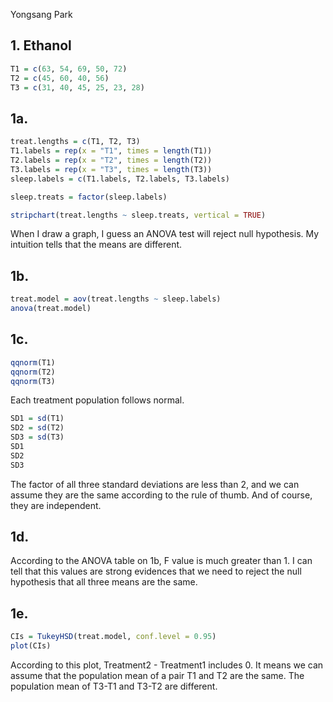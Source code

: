 Yongsang Park

## 1. Ethanol
```r
T1 = c(63, 54, 69, 50, 72)
T2 = c(45, 60, 40, 56)
T3 = c(31, 40, 45, 25, 23, 28)
```

## 1a.
```r
treat.lengths = c(T1, T2, T3)
T1.labels = rep(x = "T1", times = length(T1))
T2.labels = rep(x = "T2", times = length(T2))
T3.labels = rep(x = "T3", times = length(T3))
sleep.labels = c(T1.labels, T2.labels, T3.labels)

sleep.treats = factor(sleep.labels)

stripchart(treat.lengths ~ sleep.treats, vertical = TRUE)
```

When I draw a graph, I guess an ANOVA test will reject null hypothesis. My intuition tells that the means are different.

## 1b.
```r
treat.model = aov(treat.lengths ~ sleep.labels)
anova(treat.model)
```

## 1c.
```r
qqnorm(T1)
qqnorm(T2)
qqnorm(T3)
```

Each treatment population follows normal.

```r
SD1 = sd(T1)
SD2 = sd(T2)
SD3 = sd(T3)
SD1
SD2
SD3
```
The factor of all three standard deviations are less than 2, and we can assume they are the same according to the rule of thumb. And of course, they are independent.

## 1d.
According to the ANOVA table on 1b, F value is much greater than 1. I can tell that this values are strong evidences that we need to reject the null hypothesis that all three means are the same.

## 1e.
```r
CIs = TukeyHSD(treat.model, conf.level = 0.95)
plot(CIs)
```

According to this plot, Treatment2 - Treatment1 includes 0. It means we can assume that the population mean of a pair T1 and T2 are the same. The population mean of T3-T1 and T3-T2 are different.
